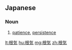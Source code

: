 ==Japanese==
{{ja-kanjitab|こん|き|yomi=o}}

===Noun===
{{ja-noun|こんき|kyu=根氣}}

# [[patience]], [[persistence]]

[[lt:根気]]
[[hu:根気]]
[[mg:根気]]
[[zh:根気]]
